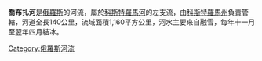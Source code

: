 '''喬布扎河'''是[[俄羅斯|俄羅斯]]的河流，屬於[[科斯特羅馬河|科斯特羅馬河]]的左支流，由[[科斯特羅馬州|科斯特羅馬州]]負責管轄，河道全長140公里，流域面積1,160平方公里，河水主要來自融雪，每年十一月至翌年四月結冰。

{{Russia-geo-stub}}
[[Category:俄羅斯河流|Category:俄羅斯河流]]